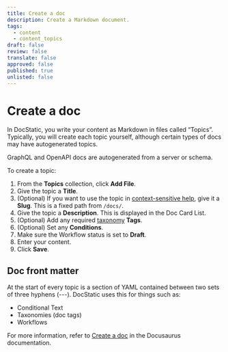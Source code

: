 ```yaml
---
title: Create a doc
description: Create a Markdown document.
tags:
  - content
  - content_topics
draft: false
review: false
translate: false
approved: false
published: true
unlisted: false
---
```


# Create a doc

In DocStatic, you write your content as Markdown in files called “Topics”. Typically, you will create each topic yourself, although certain types of docs may have autogenerated topics.


<Admonition type="note" title="Note">
  GraphQL and OpenAPI docs are autogenerated from a server or schema.
</Admonition>

To create a topic:

1. From the **Topics** collection, click **Add File**.
2. Give the topic a **Title**.
3. (Optional) If you want to use the topic in [context-sensitive help](https://docstatic.com/docs/context-help), give it a **Slug**. This is a fixed path from `/docs/`.
4. Give the topic a **Description**. This is displayed in the Doc Card List.
5. (Optional) Add any required [taxonomy](taxonomies) **Tags**.
6. (Optional) Set any **Conditions**.
7. Make sure the Workflow status is set to **Draft**.
8. Enter your content.
9. Click **Save**.

## Doc front matter

At the start of every topic is a section of YAML contained between two sets of three hyphens (---). DocStatic uses this for things such as:

* Conditional Text
* Taxonomies (doc tags)
* Workflows

For more information, refer to [Create a doc](https://docusaurus.io/docs/create-doc) in the Docusaurus documentation.
